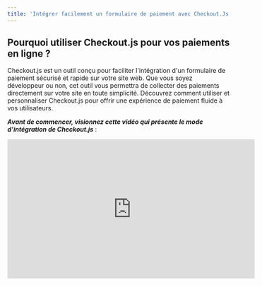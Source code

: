 ```yaml
---
title: 'Intégrer facilement un formulaire de paiement avec Checkout.Js'
---
```


## Pourquoi utiliser Checkout.js pour vos paiements en ligne ?

Checkout.js est un outil conçu pour faciliter l'intégration d'un formulaire de paiement sécurisé et rapide sur votre site web. Que vous soyez développeur ou non, cet outil vous permettra de collecter des paiements directement sur votre site en toute simplicité. Découvrez comment utiliser et personnaliser Checkout.js pour offrir une expérience de paiement fluide à vos utilisateurs.

***Avant de commencer, visionnez cette vidéo qui présente le mode d’intégration de Checkout.js*** :

<iframe width="560" height="315" src="https://www.youtube.com/embed/NswxFnyrzR8" title="Intégrer un formulaire de paiement sur votre site avec Feda Checkout" frameborder="0" allow="accelerometer; autoplay; clipboard-write; encrypted-media; gyroscope; picture-in-picture" allowfullscreen />

## Méthodes d'intégration de Checkout.js

Checkout.js offre plusieurs options d'intégration pour répondre à différents besoins. Vous pouvez ajouter un bouton de paiement simple, plusieurs boutons de collecte, ou même intégrer le formulaire de paiement directement sur votre site pour éviter les redirections.

<Steps>
  <Step title="Ajouter un bouton de paiement simple à votre page">
    Commencez par ajouter un bouton simple sur votre page pour déclencher la        collecte. Ce bouton permettra à l’utilisateur d’accéder à un formulaire de      paiement où il pourra finaliser la transaction.

    ```javascript
    <!--
    Remplacez VOTRE_CLE_API_PUBLIQUE par la clé publique de votre compte sandbox ou live.
    -->

    <!doctype html>
    <html lang="en">
    <head>
    <meta charset="utf-8">
    <meta http-equiv="X-UA-Compatible" content="IE=edge,chrome=1"/>
    <title>Intégrer Feda Checkout à mon site</title>
    <script src="https://cdn.fedapay.com/checkout.js?v=1.1.7"></script>
    </head>
    <body>
    <button id="pay-btn">Payer 100 FCFA</button>
    <script type="text/javascript">
      FedaPay.init('#pay-btn', { public_key: 'VOTRE_CLE_API_PUBLIQUE' });
    </script>
    </body>
    </html>
    ```

    <Info>
      \*\*Démo :

      Cliquez sur le bouton pour tester

      (Insérer un bouton démo)\*\*
    </Info>
  </Step>

  <Step title="Personnaliser le formulaire de paiement">
    Vous pouvez personnaliser les détails de la collecte (montant, description, noms et adresse e-mail du client) pour adapter le formulaire de paiement à votre plateforme.

    ```javascript
    <!doctype html>
    <html lang="en">
    <head>
      <meta charset="utf-8">
      <meta http-equiv="X-UA-Compatible" content="IE=edge,chrome=1"/>
      <title>Intégrer Feda Checkout à mon site</title>
      <script src="https://cdn.fedapay.com/checkout.js?v=1.1.7"></script>
    </head>
    <body>
      <button id="pay-btn">Payer 1000 FCFA</button>
      <script type="text/javascript">
          FedaPay.init('#pay-btn', {
            public_key: 'VOTRE_CLE_API_PUBLIQUE',
            transaction: {
              amount: 1000,
              description: 'Acheter mon produit'
            },
            customer: {
              email: 'johndoe@gmail.com',
              lastname: 'Doe',
              firstname: 'John',
            }
          });
      </script>
    </body>
    </html>
    ```

    <Info>
      \*\*Démo Personnalisée :

      Bouton de paiement personnalisé avec des informations supplémentaires sur l’utilisateur

      (Insérer un bouton démo : Payer 1000 FCFA)
    </Info>
  </Step>

  <Step title="Ajouter plusieurs boutons de paiement sur une même page">
    Pour permettre des collectes de différents montants, vous pouvez intégrer plusieurs boutons de paiement sur la même page.

    ```javascript
    <!doctype html>
    <html lang="en">
    <head>
      <meta charset="utf-8">
      <meta http-equiv="X-UA-Compatible" content="IE=edge,chrome=1"/>
      <title>Intégrer Feda Checkout à mon site</title>
      <script src="https://cdn.fedapay.com/checkout.js?v=1.1.7"></script>
    </head>
    <body>
      <button class="pay-btn"
      data-transaction-amount="1000"
      data-transaction-description="Acheter mon produit"
      data-customer-email="johndoe@gmail.com"
      data-customer-lastname="Doe">Payer 1000 FCFA</button>

      <button class="pay-btn"
      data-transaction-amount="2000"
      data-transaction-description="Acheter mon produit"
      data-customer-email="janetay@gmail.com"
      data-customer-lastname="Tay">Payer 2000 FCFA</button>
      <script type="text/javascript">
          FedaPay.init('.pay-btn', { public_key: 'VOTRE_CLE_API_PUBLIQUE' });
      </script>
    </body>
    </html>
    ```

    <Info>
      Démo :

      (Insérer les boutons : Payer 1000 FCFA, Payer 2000 FCFA)
    </Info>
  </Step>

  <Step
    title="Déclencher la collecte avec un événement
"
  >
    Si vous souhaitez déclencher la collecte par un événement spécifique, utilisez JavaScript pour activer le formulaire de paiement sur demande.

    ```javascript
    <!doctype html>
    <html lang="en">
    <head>
      <meta charset="utf-8">
      <meta http-equiv="X-UA-Compatible" content="IE=edge,chrome=1"/>
      <title>Intégrer Feda Checkout à mon site</title>
      <script src="https://cdn.fedapay.com/checkout.js?v=1.1.7"></script>
    </head>
    <body>
      <button id="pay-btn"
      data-transaction-amount="1000"
      data-transaction-description="Acheter mon produit"
      data-customer-email="johndoe@gmail.com"
      data-customer-lastname="Doe"
      >Payer 1000 FCFA</button>

      <script type="text/javascript">
        let widget =  FedaPay.init({
          public_key: 'VOTRE_CLE_API_PUBLIQUE'
        });
        let btn = document.getElementById('pay-btn');
        btn.addEventListener('click', () => {
          widget.open();
        });
      </script>
    </body>
    </html>
    ```

    <Info>
      Démo Événement :

      (Bouton de démo : Payer 1000 FCFA)
    </Info>
  </Step>

  <Step title="Intégration embarquée : Paiement sans redirection">
    Pour une expérience utilisateur optimisée, vous pouvez intégrer le formulaire de collecte directement sur votre site, sans rediriger l'utilisateur.

    ```javascript
    <!doctype html>
    <html lang="en">
    <head>
      <meta charset="utf-8">
      <meta http-equiv="X-UA-Compatible" content="IE=edge,chrome=1"/>
      <title>Intégrer Feda Checkout à mon site</title>
      <script src="https://cdn.fedapay.com/checkout.js?v=1.1.7"></script>
    </head>
    <body>
      <div id="embed" style="width: 500px; height: 420px"></div>

      <script type="text/javascript">
          FedaPay.init({
            public_key: 'VOTRE_CLE_API_PUBLIQUE',
            transaction: {
              amount: 1000,
              description: 'Acheter mon produit'
            },
            customer: {
              email: 'johndoe@gmail.com',
              lastname: 'Doe',
            },
            container: '#embed'
         });
      </script>
    </body>
    </html>
    ```

    <Info>
      Démo Intégrée :

      (Insérer ici un bouton de démo avec paiement intégré)
    </Info>
  </Step>
</Steps>

## Personnalisation de l'interface et options avancées

Checkout.js permet de personnaliser les éléments visuels de votre formulaire pour qu’il corresponde à l’identité de votre plateforme. Vous pouvez notamment définir la couleur de l’arrière-plan, le texte du bouton de paiement, ou ajouter un logo.

***Modifier l'apparence et ajouter des détails supplémentaires***

* ***Clé publique** : `data-public-key`*

* ***Montant de la collecte** : `data-transaction-amount`*

* ***Description de la collecte** : `data-transaction-description`*

* ***Devise** : `data-currency-iso`*

* ***Texte du bouton** : `data-button-text`*

* ***Classe CSS du bouton** : `data-button-class`*

* ***Image et description du widget** : `data-widget-image, data-widget-description`*

## Méthode avec une balise form pour une intégration avancée

Checkout.js permet également l’intégration avec une balise form pour envoyer des données spécifiques après paiement.

```javascript
<!--
Remplacez VOTRE_CLE_API_PUBLIQUE par la clé publique de votre compte sandbox ou live.
-->
<form action="index.php" method="POST">
 <input type="hidden" name="field" value="test">
 <script
   src="https://cdn.fedapay.com/checkout.js?v=1.1.7"
   data-public-key="VOTRE_CLE_API_PUBLIQUE"
   data-button-text="Payer 1000"
   data-button-class="button-class"
   data-transaction-amount="1000"
   data-transaction-description="Description de la transaction"
   data-currency-iso="XOF">
 </script>
</form>
```

**Connecter votre compte FedaPay**

Une fois le code intégré, assurez-vous de connecter votre compte FedaPay pour autoriser la création des clients et des collectes. Cette étape est cruciale pour sécuriser votre intégration.

<Note>
  ***Accédez aux Préférences ici :***

  [Préférences de votre compte FedaPay](https://live.fedapay.com/login?redirect_uri=%2Fsettings%2Fpreferences)
</Note>


